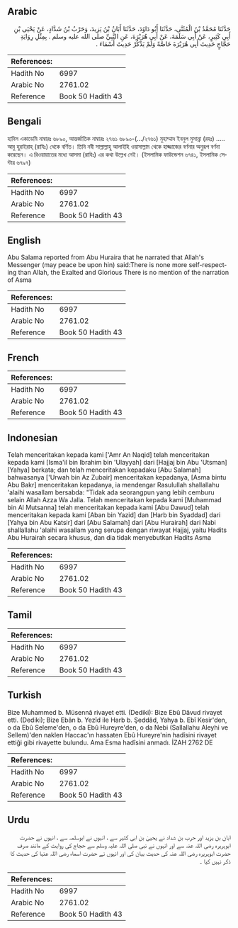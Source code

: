 ## Arabic


<div dir="rtl" lang="ar" style={{fontSize:'larger',backgroundColor:'#f8f9fa',padding:20}}>
حَدَّثَنَا مُحَمَّدُ بْنُ الْمُثَنَّى، حَدَّثَنَا أَبُو دَاوُدَ، حَدَّثَنَا أَبَانُ بْنُ يَزِيدَ، وَحَرْبُ بْنُ شَدَّادٍ، عَنْ يَحْيَى بْنِ أَبِي كَثِيرٍ، عَنْ أَبِي سَلَمَةَ، عَنْ أَبِي هُرَيْرَةَ، عَنِ النَّبِيِّ صلى الله عليه وسلم ‏.‏ بِمِثْلِ رِوَايَةِ حَجَّاجٍ حَدِيثَ أَبِي هُرَيْرَةَ خَاصَّةً وَلَمْ يَذْكُرْ حَدِيثَ أَسْمَاءَ ‏.‏
</div>
<div style={{backgroundColor:'#f8f9fa',padding:20, marginBottom: 10}}><table> <thead> <tr> <th>References:</th> <th></th> </tr> </thead> <tbody><tr><td>Hadith No</td><td>6997</td></tr><tr><td>Arabic No</td><td>2761.02</td></tr><tr><td>Reference</td><td>Book 50 Hadith 43</td></tr></tbody></table></div>

## Bengali


<div dir="ltr" lang="bn" style={{fontSize:'larger',backgroundColor:'#f8f9fa',padding:20}}>
হাদিস একাডেমি নাম্বারঃ ৬৮৯০, আন্তর্জাতিক নাম্বারঃ ২৭৬১ ৬৮৯০-(…/২৭৬১) মুহাম্মাদ ইবনুল মুসান্না (রহঃ) ..... আবু হুরাইরাহ্ (রাযিঃ) থেকে বর্ণিত। তিনি নবী সাল্লাল্লাহু আলাইহি ওয়াসাল্লাম থেকে হাজ্জাজের বর্ণনার অনুরূপ বর্ণনা করেছেন। এ রিওয়ায়াতের মধ্যে আসমা (রাযিঃ) এর কথা উল্লেখ নেই। (ইসলামিক ফাউন্ডেশন ৬৭৪১, ইসলামিক সেন্টার ৬৭৯৭)
</div>
<div style={{backgroundColor:'#f8f9fa',padding:20, marginBottom: 10}}><table> <thead> <tr> <th>References:</th> <th></th> </tr> </thead> <tbody><tr><td>Hadith No</td><td>6997</td></tr><tr><td>Arabic No</td><td>2761.02</td></tr><tr><td>Reference</td><td>Book 50 Hadith 43</td></tr></tbody></table></div>

## English


<div dir="ltr" lang="en" style={{fontSize:'larger',backgroundColor:'#f8f9fa',padding:20}}>
Abu Salama reported from Abu Huraira that he narrated that Allah's Messenger (may peace be upon hin) said:There is none more self-respecting than Allah, the Exalted and Glorious There is no mention of the narration of Asma
</div>
<div style={{backgroundColor:'#f8f9fa',padding:20, marginBottom: 10}}><table> <thead> <tr> <th>References:</th> <th></th> </tr> </thead> <tbody><tr><td>Hadith No</td><td>6997</td></tr><tr><td>Arabic No</td><td>2761.02</td></tr><tr><td>Reference</td><td>Book 50 Hadith 43</td></tr></tbody></table></div>

## French


<div dir="ltr" lang="fr" style={{fontSize:'larger',backgroundColor:'#f8f9fa',padding:20}}>

</div>
<div style={{backgroundColor:'#f8f9fa',padding:20, marginBottom: 10}}><table> <thead> <tr> <th>References:</th> <th></th> </tr> </thead> <tbody><tr><td>Hadith No</td><td>6997</td></tr><tr><td>Arabic No</td><td>2761.02</td></tr><tr><td>Reference</td><td>Book 50 Hadith 43</td></tr></tbody></table></div>

## Indonesian


<div dir="ltr" lang="id" style={{fontSize:'larger',backgroundColor:'#f8f9fa',padding:20}}>
Telah menceritakan kepada kami ['Amr An Naqid] telah menceritakan kepada kami [Isma'il bin Ibrahim bin 'Ulayyah] dari [Hajjaj bin Abu 'Utsman] [Yahya] berkata; dan telah menceritakan kepadaku [Abu Salamah] bahwasanya ['Urwah bin Az Zubair] menceritakan kepadanya, [Asma bintu Abu Bakr] menceritakan kepadanya, ia mendengar Rasulullah shallallahu 'alaihi wasallam bersabda: "Tidak ada seorangpun yang lebih cemburu selain Allah Azza Wa Jalla. Telah menceritakan kepada kami [Muhammad bin Al Mutsanna] telah menceritakan kepada kami [Abu Dawud] telah menceritakan kepada kami [Aban bin Yazid] dan [Harb bin Syaddad] dari [Yahya bin Abu Katsir] dari [Abu Salamah] dari [Abu Hurairah] dari Nabi shallallahu 'alaihi wasallam yang serupa dengan riwayat Hajjaj, yaitu Hadits Abu Hurairah secara khusus, dan dia tidak menyebutkan Hadits Asma
</div>
<div style={{backgroundColor:'#f8f9fa',padding:20, marginBottom: 10}}><table> <thead> <tr> <th>References:</th> <th></th> </tr> </thead> <tbody><tr><td>Hadith No</td><td>6997</td></tr><tr><td>Arabic No</td><td>2761.02</td></tr><tr><td>Reference</td><td>Book 50 Hadith 43</td></tr></tbody></table></div>

## Tamil


<div dir="ltr" lang="ta" style={{fontSize:'larger',backgroundColor:'#f8f9fa',padding:20}}>

</div>
<div style={{backgroundColor:'#f8f9fa',padding:20, marginBottom: 10}}><table> <thead> <tr> <th>References:</th> <th></th> </tr> </thead> <tbody><tr><td>Hadith No</td><td>6997</td></tr><tr><td>Arabic No</td><td>2761.02</td></tr><tr><td>Reference</td><td>Book 50 Hadith 43</td></tr></tbody></table></div>

## Turkish


<div dir="ltr" lang="tr" style={{fontSize:'larger',backgroundColor:'#f8f9fa',padding:20}}>
Bize Muhammed b. Müsennâ rivayet etti. (Dediki): Bize Ebû Dâvud rivayet etti. (Dediki); Bize Ebân b. Yezîd ile Harb b. Şeddâd, Yahya b. Ebî Kesir'den, o da Ebû Seleme'den, o da Ebû Hureyre'den, o da Nebi (Sallallahu Aleyhi ve Sellem)'den naklen Haccac'ın hassaten Ebû Hureyre'nin hadîsini rivayet ettiği gibi rivayette bulundu. Ama Esma hadîsini anmadı. İZAH 2762 DE
</div>
<div style={{backgroundColor:'#f8f9fa',padding:20, marginBottom: 10}}><table> <thead> <tr> <th>References:</th> <th></th> </tr> </thead> <tbody><tr><td>Hadith No</td><td>6997</td></tr><tr><td>Arabic No</td><td>2761.02</td></tr><tr><td>Reference</td><td>Book 50 Hadith 43</td></tr></tbody></table></div>

## Urdu


<div dir="rtl" lang="ur" style={{fontSize:'larger',backgroundColor:'#f8f9fa',padding:20}}>
ابان بن یزید اور حرب بن شداد نے یحییٰ بن ابی کثیر سے ، انہوں نے ابوسلمہ سے ، انہوں نے حضرت ابوہریرہ رضی اللہ عنہ سے اور انہوں نے نبی صلی اللہ علیہ وسلم سے حجاج کی روایت کے مانند صرف حضرت ابوہریرہ رضی اللہ عنہ کی حدیث بیان کی اور انہوں نے حضرت اسماء رضی اللہ عنہا کی حدیث کا ذکر نہیں کیا ۔
</div>
<div style={{backgroundColor:'#f8f9fa',padding:20, marginBottom: 10}}><table> <thead> <tr> <th>References:</th> <th></th> </tr> </thead> <tbody><tr><td>Hadith No</td><td>6997</td></tr><tr><td>Arabic No</td><td>2761.02</td></tr><tr><td>Reference</td><td>Book 50 Hadith 43</td></tr></tbody></table></div>
